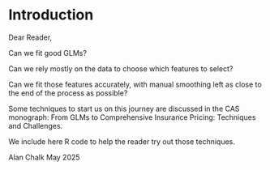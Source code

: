 # Introduction


Dear Reader,

Can we fit good GLMs?  

Can we rely mostly on the data to choose which features to select?

Can we fit those features accurately, with manual smoothing left as close to the end of the process as possible?

Some techniques to start us on this journey are discussed in the CAS monograph: From GLMs to Comprehensive Insurance Pricing: Techniques and Challenges.  

We include here R code to help the reader try out those techniques.

Alan Chalk
May 2025
